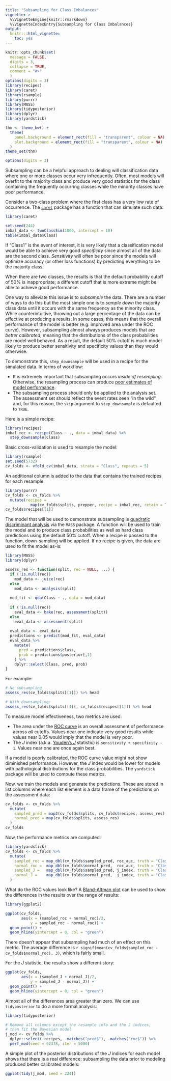 ```yaml
---
title: "Subsampling for Class Imbalances"
vignette: >
  %\VignetteEngine{knitr::rmarkdown}
  %\VignetteIndexEntry{Subsampling for Class Imbalances}
output:
  knitr:::html_vignette:
    toc: yes
---
```


```r
knitr::opts_chunk$set(
  message = FALSE,
  digits = 3,
  collapse = TRUE,
  comment = "#>"
  )
options(digits = 3)
library(recipes)
library(caret)
library(rsample)
library(purrr)
library(MASS)
library(tidyposterior)
library(dplyr)
library(yardstick)

thm <- theme_bw() + 
  theme(
    panel.background = element_rect(fill = "transparent", colour = NA), 
    plot.background = element_rect(fill = "transparent", colour = NA)
  )
theme_set(thm)

options(digits = 3)
```


Subsampling can be a helpful approach to dealing will classification data where one or more classes occur very infrequently. Often, most models will overfit to the majority class and produce very good statistics for the class containing the frequently occurring classes while the minority classes have poor performance. 

Consider a two-class problem where the first class has a very low rate of occurrence. The [`caret`](https://topepo.github.io/caret/) package has a function that can simulate such data:

```r
library(caret)

set.seed(244)
imbal_data <- twoClassSim(1000, intercept = 10)
table(imbal_data$Class)
```

If "Class1" is the event of interest, it is very likely that a classification model would be able to achieve very good _specificity_ since almost all of the data are the second class. _Sensitivity_ will often be poor since the models will optimize accuracy (or other loss functions) by predicting everything to be the majority class. 

When there are two classes, the results is that the default probability cutoff of 50% is inappropriate; a different cutoff that is more extreme might be able to achieve good performance. 

One way to alleviate this issue is to _subsample_ the data. There are a number of ways to do this but the most simple one is to _sample down_ the majority class data until it occurs with the same frequency as the minority class. While counterintuitive, throwing out a large percentage of the data can be effective at producing a results. In some cases, this means that the overall performance of the model is better (e.g. improved area under the ROC curve). However, subsampling almost always produces models that are _better calibrated_, meaning that the distributions of the class probabilities are model well behaved. As a result, the default 50% cutoff is much model likely to produce better sensitivity and specificity values than they would otherwise. 

To demonstrate this, `step_downsample` will be used in a recipe for the simulated data. In terms of workflow:

 * It is extremely important that subsampling occurs _inside of resampling_. Otherwise, the resampling process can produce [poor estimates of model performance](https://topepo.github.io/caret/subsampling-for-class-imbalances.html#resampling). 
 * The subsampling process should only be applied to the analysis set. The assessment set should reflect the event rates seen "in the wild" and, for this reason, the `skip` argument to `step_downsample` is defaulted to `TRUE`. 

Here is a simple recipe: 

```r
library(recipes)
imbal_rec <- recipe(Class ~ ., data = imbal_data) %>%
  step_downsample(Class)
```

Basic cross-validation is used to resample the model:

```r
library(rsample)
set.seed(5732)
cv_folds <- vfold_cv(imbal_data, strata = "Class", repeats = 5)
```

An additional column is added to the data that contains the trained recipes for each resample:

```r
library(purrr)
cv_folds <- cv_folds %>%
  mutate(recipes = 
           map(cv_folds$splits, prepper, recipe = imbal_rec, retain = TRUE))
cv_folds$recipes[[1]]
```

The model that will be used to demonstrate subsampling is [quadratic discriminant analysis](https://en.wikipedia.org/wiki/Quadratic_classifier#Quadratic_discriminant_analysis) via the `MASS` package. A function will be used to train the model and to produce class probabilities as well as hard class predictions using the default 50% cutoff. When a recipe is passed to the function, down-sampling will be applied. If no recipe is given, the data are used to fit the model as-is:

```r
library(MASS)
library(dplyr)

assess_res <- function(split, rec = NULL, ...) {
  if (!is.null(rec))
    mod_data <- juice(rec)
  else
    mod_data <- analysis(split)
  
  mod_fit <- qda(Class ~ ., data = mod_data)
  
  if (!is.null(rec))
    eval_data <- bake(rec, assessment(split))
  else
    eval_data <- assessment(split)
  
  eval_data <- eval_data 
  predictions <- predict(mod_fit, eval_data)
  eval_data %>%
    mutate(
      pred = predictions$class,
      prob = predictions$posterior[,1]
    ) %>%
    dplyr::select(Class, pred, prob)
}
```

For example: 

```r
# No subsampling
assess_res(cv_folds$splits[[1]]) %>% head

# With downsampling:
assess_res(cv_folds$splits[[1]], cv_folds$recipes[[1]]) %>% head
```

To measure model effectiveness, two metrics are used:

 * The area under the [ROC curve](https://en.wikipedia.org/wiki/Receiver_operating_characteristic) is an overall assessment of performance across _all_ cutoffs. Values near one indicate very good results while values near 0.05 would imply that the model is very poor. 
 * The _J_ index (a.k.a. [Youden's _J_](https://en.wikipedia.org/wiki/Youden%27s_J_statistic) statistic) is `sensitivity + specificity - 1`. Values near one are once again best. 

If a model is poorly calibrated, the ROC curve value might not show diminished performance. However, the _J_ index would be lower for models with pathological distributions for the class probabilities. The `yardstick` package will be used to compute these metrics. 

Now, we train the models and generate the predictions. These are stored in list columns where each list element is a data frame of the predictions on the assessment data:

```r
cv_folds <- cv_folds %>%
  mutate(
    sampled_pred = map2(cv_folds$splits, cv_folds$recipes, assess_res),
    normal_pred = map(cv_folds$splits, assess_res)
  )
cv_folds
```


Now, the performance metrics are computed: 

```r
library(yardstick)
cv_folds <- cv_folds %>%
  mutate(
    sampled_roc = map_dbl(cv_folds$sampled_pred, roc_auc, truth = "Class", estimate = "prob"),
    normal_roc =  map_dbl(cv_folds$normal_pred,  roc_auc, truth = "Class", estimate = "prob"),  
    sampled_J =   map_dbl(cv_folds$sampled_pred, j_index, truth = "Class", estimate = "pred"),
    normal_J =    map_dbl(cv_folds$normal_pred,  j_index, truth = "Class", estimate = "pred")       
  )
```

What do the ROC values look like? A [Bland-Altman plot](https://en.wikipedia.org/wiki/Bland%E2%80%93Altman_plot) can be used to show the differences in the results over the range of results:

```r
library(ggplot2)

ggplot(cv_folds, 
       aes(x = (sampled_roc + normal_roc)/2, 
           y = sampled_roc - normal_roc)) + 
  geom_point() + 
  geom_hline(yintercept = 0, col = "green")
```

There doesn't appear that subsampling had much of an effect on this metric. The average difference is `r signif(mean(cv_folds$sampled_roc - cv_folds$normal_roc), 3)`, which is fairly small. 

For the _J_ statistic, the results show a different story: 

```r
ggplot(cv_folds, 
       aes(x = (sampled_J + normal_J)/2, 
           y = sampled_J - normal_J)) + 
  geom_point() + 
  geom_hline(yintercept = 0, col = "green")
```

Almost all of the differences area greater than zero. We can use `tidyposterior` to do a more formal analysis:

```r
library(tidyposterior)

# Remove all columns except the resample info and the J indices,
# then fit the Bayesian model
j_mod <- cv_folds %>% 
  dplyr::select(-recipes, -matches("pred$"), -matches("roc$")) %>% 
  perf_mod(seed = 62378, iter = 5000)
```

A simple plot of the posterior distributions of the _J_ indices for each model shows that there is a real difference; subsampling the data prior to modeling produced better calibrated models:

```r
ggplot(tidy(j_mod, seed = 234))
```




